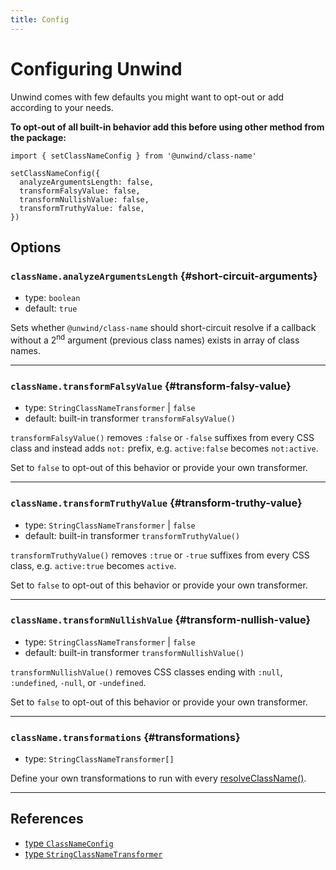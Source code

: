 ```yaml
---
title: Config
---
```


# Configuring Unwind

Unwind comes with few defaults you might want to opt-out or add according to your needs.

**To opt-out of all built-in behavior add this before using other method from the package:**

```tsx
import { setClassNameConfig } from '@unwind/class-name'

setClassNameConfig({
  analyzeArgumentsLength: false,
  transformFalsyValue: false,
  transformNullishValue: false,
  transformTruthyValue: false,
})
```

## Options

### `className.analyzeArgumentsLength` {#short-circuit-arguments}

- type: `boolean`
- default: `true`

Sets whether `@unwind/class-name` should short-circuit resolve if a callback without a 2<sup>nd</sup> argument (previous class names) exists in array of class names.

---

### `className.transformFalsyValue` {#transform-falsy-value}

- type: `StringClassNameTransformer` | `false`
- default: built-in transformer `transformFalsyValue()`

`transformFalsyValue()` removes `:false` or `-false` suffixes from every CSS class and instead adds `not:` prefix, e.g. `active:false` becomes `not:active`.

Set to `false` to opt-out of this behavior or provide your own transformer.

---

### `className.transformTruthyValue` {#transform-truthy-value}

- type: `StringClassNameTransformer` | `false`
- default: built-in transformer `transformTruthyValue()`

`transformTruthyValue()` removes `:true` or `-true` suffixes from every CSS class, e.g. `active:true` becomes `active`.

Set to `false` to opt-out of this behavior or provide your own transformer.

---

### `className.transformNullishValue` {#transform-nullish-value}

- type: `StringClassNameTransformer` | `false`
- default: built-in transformer `transformNullishValue()`

`transformNullishValue()` removes CSS classes ending with `:null`, `:undefined`, `-null`, or `-undefined`.

Set to `false` to opt-out of this behavior or provide your own transformer.

---

### `className.transformations` {#transformations}

- type: `StringClassNameTransformer[]`

Define your own transformations to run with every [resolveClassName()](api/class-name/function/resolve-class-name).

---

## References

- [type `ClassNameConfig`](api/class-name/type/class-name-config)
- [type `StringClassNameTransformer`](api/class-name/type/string-class-name-transformer)
